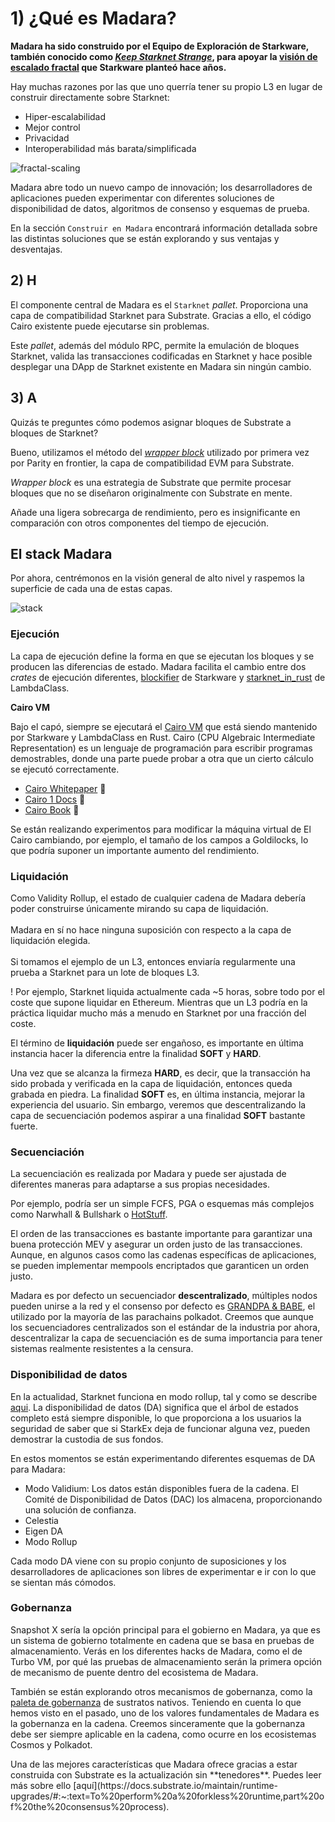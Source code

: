 
# 1) ¿Qué es Madara?

**Madara ha sido construido por el Equipo de Exploración de Starkware, también conocido como *[Keep Starknet Strange](https://github.com/keep-starknet-strange)*, para apoyar 
la [visión de escalado fractal](https://medium.com/starkware/fractal-scaling-from-l2-to-l3-7fe238ecfb4f) que Starkware planteó hace años.**

Hay muchas razones por las que uno querría tener su propio L3 en lugar de construir directamente sobre Starknet:

- Hiper-escalabilidad
- Mejor control
- Privacidad
- Interoperabilidad más barata/simplificada

![fractal-scaling](https://miro.medium.com/v2/resize:fit:1400/format:webp/1*clggLFBseZKhBSf-oEWhzA.jpeg)

Madara abre todo un nuevo campo de innovación; los desarrolladores de aplicaciones pueden experimentar con diferentes soluciones de disponibilidad de datos, algoritmos de consenso y esquemas de prueba.

En la sección `Construir en Madara` encontrará información detallada sobre las distintas soluciones que se están explorando y sus ventajas y desventajas.

## 2) H

El componente central de Madara es el `Starknet` _pallet_. Proporciona una capa de compatibilidad Starknet para Substrate. 
Gracias a ello, el código Cairo existente puede ejecutarse sin problemas.

Este _pallet_, además del módulo RPC, permite la emulación de bloques Starknet, valida las transacciones codificadas en 
Starknet y hace posible desplegar una DApp de Starknet existente en Madara sin ningún cambio.

## 3) A

Quizás te preguntes cómo podemos asignar bloques de Substrate a bloques de Starknet?

Bueno, utilizamos el método del [_wrapper block_](https://corepaper.org/substrate/wrapper/) utilizado por primera vez por Parity en frontier,
la capa de compatibilidad EVM para Substrate.

_Wrapper block_ es una estrategia de Substrate que permite procesar bloques que no se diseñaron originalmente con Substrate en mente.

Añade una ligera sobrecarga de rendimiento, pero es insignificante en comparación con otros componentes del tiempo de ejecución.

## El stack Madara

Por ahora, centrémonos en la visión general de alto nivel y raspemos la superficie de cada una de estas capas.

![stack](../static/img/stack.png)

### Ejecución

La capa de ejecución define la forma en que se ejecutan los bloques y se producen las diferencias de estado. Madara facilita el cambio entre dos _crates_ de ejecución diferentes, 
[blockifier](https://github.com/starkware-libs/blockifier) de Starkware y [starknet_in_rust](https://github.com/lambdaclass/starknet_in_rust) de LambdaClass.


**Cairo VM**

Bajo el capó, siempre se ejecutará el [Cairo VM](https://github.com/lambdaclass/cairo-rs) que está siendo mantenido por Starkware y LambdaClass en Rust. 
Cairo (CPU Algebraic Intermediate Representation) es un lenguaje de programación para escribir programas demostrables, donde una parte puede probar a otra que un cierto cálculo se ejecutó correctamente.

- [Cairo Whitepaper](https://eprint.iacr.org/2021/1063) 🐺
- [Cairo 1 Docs](https://www.cairo-lang.org/docs/v1.0/) 🦀
- [Cairo Book](https://cairo-book.github.io/) 📒

<Callout type="info" emoji="ℹ️">
  Se están realizando experimentos para modificar la máquina virtual de El Cairo cambiando, por ejemplo, el tamaño de los campos a Goldilocks, lo que podría suponer un importante aumento del rendimiento.
</Callout>

### Liquidación

Como Validity Rollup, el estado de cualquier cadena de Madara debería poder construirse únicamente mirando su capa de liquidación.<br></br>
Madara en sí no hace ninguna suposición con respecto a la capa de liquidación elegida.<br></br>
Si tomamos el ejemplo de un L3, entonces enviaría regularmente una prueba a Starknet para un lote de bloques L3.

<Callout type="info" emoji="ℹ️">
  ! Por ejemplo, Starknet liquida actualmente cada ~5 horas, sobre todo por el coste que supone liquidar en Ethereum. Mientras que un L3 podría en la práctica liquidar mucho más a menudo en Starknet por una fracción del coste.
</Callout>

El término de **liquidación** puede ser engañoso, es importante en última instancia hacer la diferencia entre la finalidad **SOFT** y **HARD**.

Una vez que se alcanza la firmeza **HARD**, es decir, que la transacción ha sido probada y verificada en la capa de liquidación, entonces queda grabada en piedra. 
La finalidad **SOFT** es, en última instancia, mejorar la experiencia del usuario. Sin embargo, veremos que descentralizando la capa de secuenciación podemos aspirar a una finalidad **SOFT** bastante fuerte.

### Secuenciación

La secuenciación es realizada por Madara y puede ser ajustada de diferentes maneras para adaptarse a sus propias necesidades.

Por ejemplo, podría ser un simple FCFS, PGA o esquemas más complejos como Narwhall & Bullshark o [HotStuff](https://github.com/keep-starknet-strange/madara/issues/180).

El orden de las transacciones es bastante importante para garantizar una buena protección MEV y asegurar un orden justo de las transacciones. Aunque, en algunos casos como las cadenas específicas de aplicaciones, se pueden implementar mempools encriptados que garanticen un orden justo.

Madara es por defecto un secuenciador **descentralizado**, múltiples nodos pueden unirse a la red y el consenso por defecto es [GRANDPA  &  BABE](https://docs.substrate.io/learn/consensus/), el utilizado por la mayoría de las parachains polkadot. Creemos que aunque los secuenciadores 
centralizados son el estándar de la industria por ahora, descentralizar la capa de secuenciación es de suma importancia para tener sistemas realmente resistentes a la censura.

### Disponibilidad de datos

En la actualidad, Starknet funciona en modo rollup, tal y como se describe [aqui](https://docs.starknet.io/documentation/architecture_and_concepts/Data_Availability/on-chain-data/). La disponibilidad de datos (DA) significa que el árbol de estados completo está siempre disponible, 
lo que proporciona a los usuarios la seguridad de saber que si StarkEx deja de funcionar alguna vez, pueden demostrar la custodia de sus fondos.

En estos momentos se están experimentando diferentes esquemas de DA para Madara:

- Modo Validium: Los datos están disponibles fuera de la cadena. El Comité de Disponibilidad de Datos (DAC) los almacena, proporcionando una solución de confianza.
- Celestia
- Eigen DA
- Modo Rollup

Cada modo DA viene con su propio conjunto de suposiciones y los desarrolladores de aplicaciones son libres de experimentar e ir con lo que se sientan más cómodos.

### Gobernanza

Snapshot X sería la opción principal para el gobierno en Madara, ya que es un sistema de gobierno totalmente en cadena que se basa en pruebas de almacenamiento. 
Verás en los diferentes hacks de Madara, como el de Turbo VM, por qué las pruebas de almacenamiento serán la primera opción de mecanismo de puente dentro del ecosistema de Madara.

También se están explorando otros mecanismos de gobernanza, como la [paleta de gobernanza](https://github.com/keep-starknet-strange/madara/issues/82) de sustratos nativos. 
Teniendo en cuenta lo que hemos visto en el pasado, uno de los valores fundamentales de Madara es la gobernanza en la cadena. Creemos sinceramente que la gobernanza debe ser siempre aplicable en la cadena, como ocurre en los ecosistemas Cosmos y Polkadot.

<Callout type="default" emoji="🧩">
  Una de las mejores características que Madara ofrece gracias a estar construida con Substrate es la actualización sin **tenedores**. Puedes leer más sobre ello [aquí](https://docs.substrate.io/maintain/runtime-upgrades/#:~:text=To%20perform%20a%20forkless%20runtime,part%20of%20the%20consensus%20process).
</Callout>
